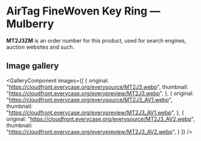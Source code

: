 
# AirTag FineWoven Key Ring — Mulberry

<Callout type='info' emoji='👉🏻'>**MT2J3ZM** is an order number for this product, used for search engines, auction websites and such.</Callout>

## Image gallery

<GalleryComponent
    images={[
      {
        original: "https://cloudfront.everycase.org/everysource/MT2J3.webp",
        thumbnail: "https://cloudfront.everycase.org/everypreview/MT2J3.webp",
      },
      {
        original: "https://cloudfront.everycase.org/everysource/MT2J3_AV1.webp",
        thumbnail: "https://cloudfront.everycase.org/everypreview/MT2J3_AV1.webp",
      },
      {
        original: "https://cloudfront.everycase.org/everysource/MT2J3_AV2.webp",
        thumbnail: "https://cloudfront.everycase.org/everypreview/MT2J3_AV2.webp",
      }
    ]}
  />
